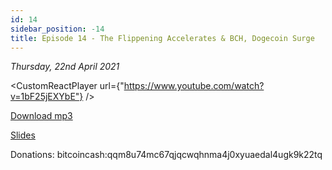 ```yaml
---
id: 14
sidebar_position: -14
title: Episode 14 - The Flippening Accelerates & BCH, Dogecoin Surge
---
```



_Thursday, 22nd April 2021_

<CustomReactPlayer
  url={"https://www.youtube.com/watch?v=1bF25jEXYbE"} />

[Download mp3](https://drive.google.com/file/d/1gya0i6EJlg7z5WzydeydojqnAUsrjGAd/view?usp=sharing)

[Slides](https://docs.google.com/presentation/d/1VgyBJWFJrJhUajznQBFkle6yexAm4VzX6UwtgYupBe0/edit?usp=sharing)

Donations: bitcoincash:qqm8u74mc67qjqcwqhnma4j0xyuaedal4ugk9k22tq
